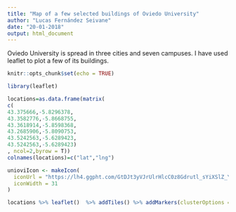 ```yaml
---
title: "Map of a few selected buildings of Oviedo University"
author: "Lucas Fernández Seivane"
date: "20-01-2018"
output: html_document
---
```

Oviedo University is spread in three cities and seven campuses. I have used
leaflet to plot a few of its buildings.
```r
knitr::opts_chunk$set(echo = TRUE)
```
```r
library(leaflet)

locations=as.data.frame(matrix(
c(
43.375666,-5.8296378,
43.3582776,-5.8668755,
43.3618914,-5.8598368,
43.2685906,-5.8090753,
43.5242563,-5.6289423,
43.5242563,-5.6289423)
, ncol=2,byrow = T))
colnames(locations)=c("lat","lng")

unioviIcon <- makeIcon(
  iconUrl = "https://lh4.ggpht.com/GtDJt3yVJrUlrHlcC0z8Gdrutl_sYiXSlZ_Yo1Mdv6Nv9IIGno0RDuTZsWxwpZZcfow",
  iconWidth = 31
)

locations %>% leaflet()  %>% addTiles() %>% addMarkers(clusterOptions = markerClusterOptions,icon = unioviIcon)

```
